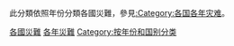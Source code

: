 此分類依照年份分類各國災難，參見[[:Category:各国各年灾难|:Category:各国各年灾难]]。
{{Categories by country|nocat}}

[[Category:各國災難|]]
[[Category:各年災難|]]
[[Category:按年份和国别分类|Category:按年份和国别分类]]